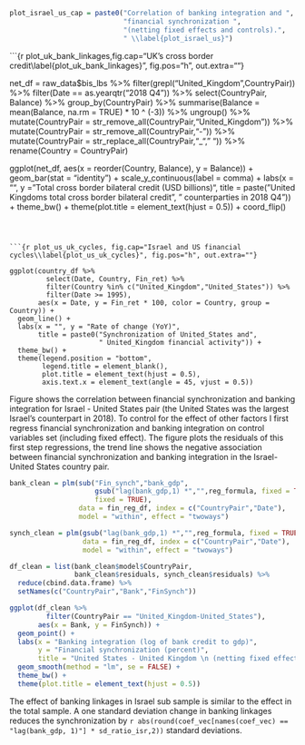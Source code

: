 
```r

plot_israel_us_cap = paste0("Correlation of banking integration and ",
                            "financial synchronization ",
                            "(netting fixed effects and controls).",
                            " \\label{plot_israel_us}")

```


```{r plot_uk_bank_linkages,fig.cap="UK's cross border credit\\label{plot_uk_bank_linkages}", fig.pos="h", out.extra=""}

net_df = raw_data$bis_lbs %>%
  filter(grepl("United_Kingdom",CountryPair)) %>%
  filter(Date == as.yearqtr("2018 Q4")) %>%
  select(CountryPair, Balance) %>%
  group_by(CountryPair) %>%
  summarise(Balance = mean(Balance, na.rm = TRUE) * 10 ^ (-3)) %>%
  ungroup() %>%
  mutate(CountryPair = str_remove_all(CountryPair,"United_Kingdom")) %>%
  mutate(CountryPair = str_remove_all(CountryPair,"-")) %>%
  mutate(CountryPair = str_replace_all(CountryPair,"_"," ")) %>%
  rename(Country = CountryPair)


ggplot(net_df, aes(x = reorder(Country, Balance), y = Balance)) +
  geom_bar(stat = "identity") +
  scale_y_continuous(label = comma) +
  labs(x = "", y = "Total cross border bilateral credit (USD billions)",
       title = paste("United Kingdoms total cross border bilateral credit",
                     " counterparties in 2018 Q4")) +
  theme_bw() +
  theme(plot.title = element_text(hjust = 0.5)) +
  coord_flip()


```



```{r plot_us_uk_cycles, fig.cap="Israel and US financial cycles\\label{plot_us_uk_cycles}", fig.pos="h", out.extra=""}

ggplot(country_df %>%
         select(Date, Country, Fin_ret) %>%
         filter(Country %in% c("United_Kingdom","United_States")) %>%
         filter(Date >= 1995),
       aes(x = Date, y = Fin_ret * 100, color = Country, group = Country)) +
  geom_line() +
  labs(x = "", y = "Rate of change (YoY)",
       title = paste0("Synchronization of United_States and",
                      " United_Kingdom financial activity")) +
  theme_bw() +
  theme(legend.position = "bottom",
        legend.title = element_blank(),
        plot.title = element_text(hjust = 0.5),
        axis.text.x = element_text(angle = 45, vjust = 0.5))

```



Figure \ref{plot_israel_us} shows the correlation between financial
synchronization and banking integration for Israel - United States pair
(the United States was the largest Israel's counterpart in 2018). To
control for the effect of other factors I first regress financial
synchronization and banking integration on control variables set (including
fixed effect). The figure plots the residuals of this first step regressions, the trend line shows the negative association between financial synchronization and banking integration in the Israel-United States country pair.

```r

bank_clean = plm(sub("Fin_synch","bank_gdp",
                     gsub("lag(bank_gdp,1) *","",reg_formula, fixed = TRUE),
                     fixed = TRUE),
                 data = fin_reg_df, index = c("CountryPair","Date"),
                 model = "within", effect = "twoways")

synch_clean = plm(gsub("lag(bank_gdp,1) *","",reg_formula, fixed = TRUE),
                  data = fin_reg_df, index = c("CountryPair","Date"),
                  model = "within", effect = "twoways")

df_clean = list(bank_clean$model$CountryPair,
                bank_clean$residuals, synch_clean$residuals) %>%
  reduce(cbind.data.frame) %>%
  setNames(c("CountryPair","Bank","FinSynch"))

ggplot(df_clean %>%
         filter(CountryPair == "United_Kingdom-United_States"),
       aes(x = Bank, y = FinSynch)) +
  geom_point() +
  labs(x = "Banking integration (log of bank credit to gdp)",
       y = "Financial synchronization (percent)",
       title = "United States - United Kingdom \n (netting fixed effects and controls)") +
  geom_smooth(method = "lm", se = FALSE) +
  theme_bw() +
  theme(plot.title = element_text(hjust = 0.5))

```

The effect of banking linkages in Israel sub sample is similar to the effect in the total sample. A one standard deviation change in banking linkages reduces the synchronization by `r abs(round(coef_vec[names(coef_vec) == "lag(bank_gdp, 1)"] * sd_ratio_isr,2))` standard deviations.


